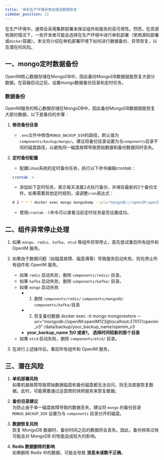 ```yaml
---
title: '单机生产环境异常处理及数据恢复'
sidebar_position: 12
---
```





在生产环境中，通常会采用集群部署来保证组件和服务的高可用性。然而，在资源有限的情况下，一些开发者可能会选择在生产环境中进行单机部署（使用源码部署或`docker`容器）。本文将介绍在单机部署环境下如何进行数据备份、异常恢复，以及潜在的风险。

## 一、mongo定时数据备份
OpenIM核心数据存储在MongoDB中，因此备份MongoDB数据就能恢复大部分数据。在容器启动之前，设置mongo数据备份目录和定时任务。
### 数据备份

OpenIM服务的核心数据存储在MongoDB中，因此备份MongoDB数据就能恢复大部分数据。以下是备份的步骤：

1. **修改备份目录**

   - `.env`文件中修改`MONGO_BACKUP_DIR`的路径，默认值为`components/backup/mongo/`。建议将备份目录设置为与`components`目录不同的磁盘路径，以避免同一磁盘故障导致原始数据和备份数据同时丢失。
3. **定时备份配置**
   - 配置Linux系统的定时备份任务，执行以下命令编辑crontab：
   ```sh
   crontab -e
   ```
   - 添加如下定时任务，表示每天凌晨2点执行备份，并保存最新的2个备份文件。如果需要其他定时规则，请调整`cron`表达式：
   ```sh
   0 2 * * * docker exec mongo mongodump --uri="mongodb://openIM:openIM123@localhost:27017/openim_v3" --out="/data/backup/$(expr $(date +\%s) / 86400 \% 2)"
   ```
   - 使用`crontab -l`命令可以查看当前定时任务是否设置成功。



## 二、组件异常停止处理

1. 如果 `mongo`、`redis`、`kafka`、`etcd` 等组件异常停止，首先尝试重启所有组件和 OpenIM 服务。

2. 如果由于数据问题（如磁盘故障、磁盘满等）导致服务启动失败，则先停止所有组件和 OpenIM 服务。
   - 如果 `redis` 启动失败，删除 `components/redis/` 目录。
   - 如果 `kafka` 启动失败，删除 `components/kafka/` 目录。
   - 如果 `mongo` 启动失败
        - 1. 删除 `components/redis/` `components/mongodb/` `components/kafka/`目录
        - 2. 恢复备份数据 docker exec -it mongo mongorestore --uri="mongodb://openIM:openIM123@localhost:27017/openim_v3" /data/backup/your_backup_name/openim_v3 
		- **your_backup_name 为0 或者1， 选择时间较新的那个目录**
   - 如果 `etcd` 启动失败，删除 `components/etcd/` 目录。

3. 在进行上述操作后，重启所有组件和 OpenIM 服务。

## 三、潜在风险

1. **单机部署风险**  
   如果机器故障导致原始数据磁盘和备份磁盘都无法访问，则无法直接恢复数据。此时，可能需要通过运营商的快照服务来恢复数据。

2. **备份目录建议**  
   为防止由于单一磁盘故障导致的数据丢失，建议将 `mongo` 的备份目录 `MONGO_BACKUP_DIR` 设置为与 `components` 目录分开的磁盘。

3. **数据恢复风险**  
   恢复 MongoDB 数据时，备份时间之后的数据将会丢失。因此，备份频率过快可能会对 MongoDB 的性能造成较大的影响。

4. **Redis 数据删除的影响**  
   如果删除 Redis 中的数据，可能会导致 **消息未读数不正确**。

